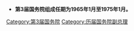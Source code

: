 *'''第3届国务院组成任期为1965年1月至1975年1月。'''

[[Category:第3届国务院|Category:第3届国务院]]
[[Category:历届国务院副总理|Category:历届国务院副总理]]
